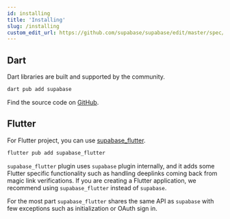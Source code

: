 ```yaml
---
id: installing
title: 'Installing'
slug: /installing
custom_edit_url: https://github.com/supabase/supabase/edit/master/spec/supabase_dart_v1_legacy.yml
---
```



## Dart

Dart libraries are built and supported by the community.

```bash
dart pub add supabase
```

Find the source code on [GitHub](https://github.com/supabase/supabase-dart).

## Flutter

For Flutter project, you can use [supabase_flutter](https://github.com/supabase/supabase-flutter).

```bash
flutter pub add supabase_flutter
```

`supabase_flutter` plugin uses `supabase` plugin internally, and it adds some Flutter specific functionality such as handling deeplinks coming back from magic link verifications.
If you are creating a Flutter application, we recommend using `supabase_flutter` instead of `supabase`.

For the most part `supabase_flutter` shares the same API as `supabase` with few exceptions such as initialization or OAuth sign in.
